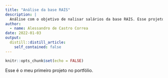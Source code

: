 ```yaml
---
title: "Análise da base RAIS"
description: |
  Análise com o objetivo de nalisar salários da base RAIS. Esse projeto foi criado na Semana Data Science na Prática do Curso-R
author:
  - name: Alessandro de Castro Correa
date: 2022-01-03
output:
  distill::distill_article:
    self_contained: false
---
```



```r
knitr::opts_chunk$set(echo = FALSE)
```

Esse é o meu primeiro projeto no portfólio.



